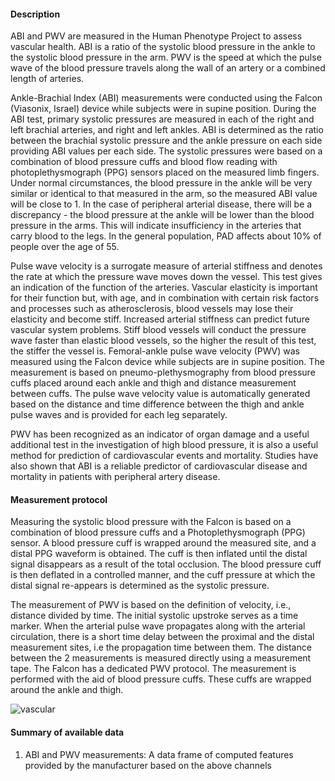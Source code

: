 #### Description

ABI and PWV are measured in the Human Phenotype Project to assess vascular health. ABI is a ratio of the systolic blood pressure in the ankle to the systolic blood pressure in the arm. PWV is the speed at which the pulse wave of the blood pressure travels along the wall of an artery or a combined length of arteries.

Ankle-Brachial Index (ABI) measurements were conducted using the Falcon (Viasonix, Israel) device while subjects were in supine position. During the ABI test, primary systolic pressures are measured in each of the right and left brachial arteries, and right and left ankles. ABI is determined as the ratio between the brachial systolic pressure and the ankle pressure on each side providing ABI values per each side. The systolic pressures were based on a combination of blood pressure cuffs and blood flow reading with photoplethysmograph (PPG) sensors placed on the measured limb fingers.  Under normal circumstances, the blood pressure in the ankle will be very similar or identical to that measured in the arm, so the measured ABI value will be close to 1. In the case of peripheral arterial disease, there will be a discrepancy - the blood pressure at the ankle will be lower than the blood pressure in the arms. This will indicate insufficiency in the arteries that carry blood to the legs. In the general population, PAD affects about 10% of people over the age of 55.

Pulse wave velocity is a surrogate measure of arterial stiffness and denotes the rate at which the pressure wave moves down the vessel. This test gives an indication of the function of the arteries. Vascular elasticity is important for their function but, with age, and in combination with certain risk factors and processes such as atherosclerosis, blood vessels may lose their elasticity and become stiff. Increased arterial stiffness can predict future vascular system problems. Stiff blood vessels will conduct the pressure wave faster than elastic blood vessels, so the higher the result of this test, the stiffer the vessel is. Femoral-ankle pulse wave velocity (PWV) was measured using the Falcon device while subjects are in supine position. The measurement is based on pneumo-plethysmography from blood pressure cuffs placed around each ankle and thigh and distance measurement between cuffs. The pulse wave velocity value is automatically generated based on the distance and time difference between the thigh and ankle pulse waves and is provided for each leg separately. 

PWV has been recognized as an indicator of organ damage and a useful additional test in the investigation of high blood pressure, it is also a useful method for prediction of cardiovascular events and mortality. Studies have also shown that ABI is a reliable predictor of cardiovascular disease and mortality in patients with peripheral artery disease.  

#### Measurement protocol

Measuring the systolic blood pressure with the Falcon is based on a combination of blood pressure cuffs and a Photoplethysmograph (PPG) sensor. A blood pressure cuff is wrapped around the measured site, and a distal PPG waveform is obtained. The cuff is then inflated until the distal signal disappears as a result of the total occlusion. The blood pressure cuff is then deflated in a controlled manner, and the cuff pressure at which the distal signal re-appears is determined as the systolic pressure.

The measurement of PWV is based on the definition of velocity, i.e., distance divided by time. The initial systolic upstroke serves as a time marker. When the arterial pulse wave propagates along with the arterial circulation, there is a short time delay between the proximal and the distal measurement sites, i.e the propagation time between them. The distance between the 2 measurements is measured directly using a measurement tape. The Falcon has a dedicated PWV protocol. The measurement is performed with the aid of blood pressure cuffs. These cuffs are wrapped around the ankle and thigh.

![vascular](vascular.png)

#### Summary of available data

1. ABI and PWV measurements: A data frame of computed features provided by the manufacturer based on the above channels
